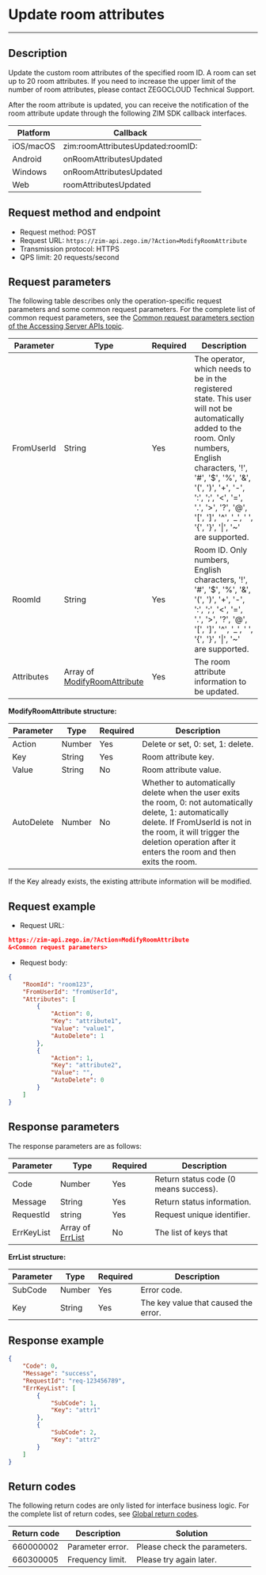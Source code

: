 # Update room attributes
---

## Description

Update the custom room attributes of the specified room ID. A room can set up to 20 room attributes. If you need to increase the upper limit of the number of room attributes, please contact  ZEGOCLOUD Technical Support.

After the room attribute is updated, you can receive the notification of the room attribute update through the following ZIM SDK callback interfaces.

| Platform  | Callback                          |
| --------- | --------------------------------- |
| iOS/macOS | zim:roomAttributesUpdated:roomID: |
| Android   | onRoomAttributesUpdated            |
| Windows   | onRoomAttributesUpdated            |
| Web       | roomAttributesUpdated              |


## Request method and endpoint

- Request method: POST
- Request URL: `https://zim-api.zego.im/?Action=ModifyRoomAttribute`
- Transmission protocol: HTTPS
- QPS limit: 20 requests/second


## Request parameters

The following table describes only the operation-specific request parameters and some common request parameters. For the complete list of common request parameters, see the [Common request parameters section of the Accessing Server APIs topic](../Accessing%20Server%20APIs.mdx#common-parameters).

| Parameter        | Type                              | Required | Description                     |
| ---------------- | --------------------------------- | -------- | ------------------------ |
| FromUserId       | String                            | Yes      | The operator, which needs to be in the registered state. This user will not be automatically added to the room. Only numbers, English characters, '!', '#', '$', '%', '&', '(', ')', '+', '-', ':', ';', '\<', '=', '.', '>', '?', '@', '[', ']', '^', '_', ' ', '{', '}', '\|', '~' are supported. |
| RoomId           | String                            | Yes      | Room ID. Only numbers, English characters, '!', '#', '$', '%', '&', '(', ')', '+', '-', ':', ';', '\<', '=', '.', '>', '?', '@', '[', ']', '^', '_', ' ', '{', '}', '\|', '~' are supported.                   |
| Attributes       | Array of [ModifyRoomAttribute](#ModifyRoomAttribute) | Yes      | The room attribute information to be updated.         |


<a id="ModifyRoomAttribute"></a>
**ModifyRoomAttribute structure:**

| Parameter | Type   | Required | Description                                                                                                    |
| --------- | ------- | -------- | ------------------------------------------------------------------------------------------------------------ |
| Action     | Number  | Yes      | Delete or set, 0: set, 1: delete.                           |
| Key        | String  | Yes      | Room attribute key.                                                                                                  |
| Value      | String  | No       | Room attribute value.                                                                                              |
| AutoDelete | Number  | No       | Whether to automatically delete when the user exits the room, 0: not automatically delete, 1: automatically delete. If FromUserId is not in the room, it will trigger the deletion operation after it enters the room and then exits the room. |


<Note title="Description">
If the Key already exists, the existing attribute information will be modified.
</Note>


## Request example

- Request URL:

```json
https://zim-api.zego.im/?Action=ModifyRoomAttribute
&<Common request parameters>
```

- Request body:
```json
{
    "RoomId": "room123",
    "FromUserId": "fromUserId",
    "Attributes": [
        {
            "Action": 0,
            "Key": "attribute1",
            "Value": "value1",
            "AutoDelete": 1
        },
        {
            "Action": 1,
            "Key": "attribute2",
            "Value": "",
            "AutoDelete": 0
        }
    ]    
}
```

## Response parameters

The response parameters are as follows:

| Parameter  | Type                         | Required | Description                           |
| ---------- | ---------------------------- | -------- | ------------------------------------- |
| Code       | Number                       | Yes      | Return status code (0 means success). |
| Message    | String                       | Yes      | Return status information.            |
| RequestId  | string                       | Yes      | Request unique identifier.            |
| ErrKeyList | Array of [ErrList](#ErrList) | No       | The list of keys that                 |

<a id="ErrList"></a>
**ErrList structure:**

| Parameter | Type   | Required | Description           |
| -------- | ------ | -------- | -------------- |
| SubCode  | Number | Yes      | Error code.        |
| Key      | String | Yes      | The key value that caused the error. |


## Response example

```json
{
    "Code": 0,
    "Message": "success",
    "RequestId": "req-123456789",
    "ErrKeyList": [
        {
            "SubCode": 1,
            "Key": "attr1"
        },
        {
            "SubCode": 2,
            "Key": "attr2"
        }
    ]
}
```

## Return codes

The following return codes are only listed for interface business logic. For the complete list of return codes, see [Global return codes](../Return%20codes.mdx).

| Return code | Description | Solution         |
|------------|----------|------------------|
| 660000002  | Parameter error. | Please check the parameters.       |
| 660300005  | Frequency limit. | Please try again later.     |





